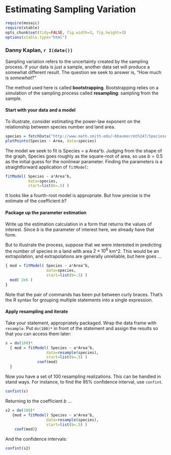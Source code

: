 Estimating Sampling Variation
==========================

```r
require(mosaic)
require(xtable)
opts_chunk$set(tidy=FALSE, fig.width=3, fig.height=3)
options(xtable.type="html")
```

### Danny Kaplan, `r I(date())`

Sampling variation refers to the uncertainty created by the sampling process.  If your data is just a sample, another data set will produce a somewhat different result.  The question we seek to answer is, "How much is *somewhat*?"

The method used here is called **bootstrapping**.  Bootstrapping relies on a simulation of the sampling process called **resampling**: sampling from the sample.

#### Start with your data and a model

To illustrate, consider estimating the power-law exponent on the relationship between species number and land area.

```r
species = fetchData("http://www.math.smith.edu/~bbaumer/mth247/SpeciesArea.csv")
plotPoints(Species ~ Area, data=species)
```

The model we seek to fit is Species = a Area^b.  Judging from the shape of the graph, Species goes roughly as the square-root of area, so use $b=0.5$ as the initial guess for the nonlinear parameter.  Finding the parameters is a straightforward application of `fitModel`:

```r
fitModel( Species ~ a*Area^b, 
          data=species, 
          start=list(b=.5) )
```

It looks like a fourth-root model is appropriate.  But how precise is the estimate of the coefficient $b$?

#### Package up the parameter estimation

Write up the estimation calculation in a form that returns the values of interest.  Since $b$ is the parameter of interest here, we already have that form.  

But to illustrate the process, suppose that we were interested in predicting the number of species in a land with area $2 \times 10^6$ km^2.  This would be an extrapolation, and extrapolations are generally unreliable, but here goes ...

```r
{ mod = fitModel( Species ~ a*Area^b, 
                  data=species, 
                  start=list(b=.5) )
  mod( 2e6 ) 
}
```

Note that the pair of commands has been put between curly braces.  That's the R syntax for grouping multiple statements into a single expression.

#### Apply resampling and iterate

Take your statement, appropriately packaged.  Wrap the data frame with `resample`.  Put `do(100)*` in front of the statement and assign the results so that you can access them later:

```r
s = do(100)*
  { mod = fitModel( Species ~ a*Area^b, 
                  data=resample(species), 
                  start=list(b=.5) )
              coef(mod) 
  }
```
Now you have a set of 100 resampling realizations.  This can be handled in stand ways.  For instance, to find the 95% confidence interval, use `confint`.

```r
confint(s)
```

Returning to the coefficient $b$ ...
```r
s2 = do(100)*
   {mod = fitModel( Species ~ a*Area^b, 
                  data=resample(species), 
                  start=list(b=.5) )
    coef(mod)}
```
And the confidence intervals:
```r
confint(s2)
```